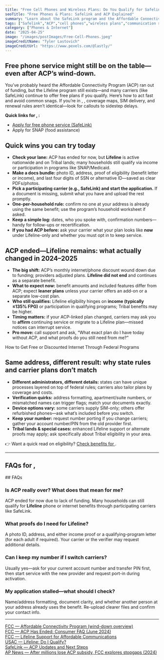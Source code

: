 ```yaml
---
title: "Free Cell Phones and Wireless Plans: Do You Qualify for Safelink or ACP"
seoTitle: "Free Phones & Plans: Safelink and ACP Explained"
summary: "Learn about the SafeLink program and the Affordable Connectivity Program (ACP) to check if you qualify for free cell phones and wireless plans. Find out how these programs can help low-income individuals access essential communication services at an affordable cost."
tags: ["Safelink","ACP","cell phones","wireless plans","communication services"]
category: ["Phones & Internet"]
date: "2025-04-25"
image: "/images/postImages/Free-Cell-Phones.jpeg"
imageCreditName: "Tyler Lastovich"
imageCreditUrl: "https://www.pexels.com/@lastly/"
---
```


## Free phone service might still be on the table—even after ACP’s wind-down.

You’ve probably heard the Affordable Connectivity Program (ACP) ran out of funding, but the Lifeline program still exists—and many carriers (like SafeLink) continue to offer free plans if you qualify. Here’s how to act fast and avoid common snags. <IfLocation>If you’re in <City/>, <State/>, coverage maps, SIM delivery, and renewal rules aren’t identical—look for <State/> callouts to sidestep delays.</IfLocation>

<AffiliateCtaBanner affiliate="safelink" />

<IfLocation>
<div className="not-prose my-12 p-4 rounded-xl border-[3px] bg-muted">
  <p className="mb-2"><strong>Quick links for <City/>, <State/>:</strong></p>
  <ul className="list-disc ml-5 space-y-1">
    <li><a href="https://freesmartphone.net/promo?code=free&utm_source=mygovblog&utm_medium=affiliate&utm_campaign=affiliate_cta&utm_content=SafeLink" target="_blank" rel="noopener noreferrer">Apply for free phone service (SafeLink)</a></li>
    <li><ResourceLink name="snap">Apply for SNAP (food assistance)</ResourceLink></li>
  </ul>
</div>
</IfLocation>

## Quick wins you can try today
- **Check your lane:** ACP has ended for now, but **Lifeline** is active nationwide and on Tribal lands; many households still qualify via income or participation in programs like SNAP/Medicaid.
- **Make a docs bundle:** photo ID, address, proof of eligibility (benefit letter or income), and last four digits of SSN or alternative ID—saved as clear PDFs/photos.
- **Pick a participating carrier (e.g., SafeLink) and start the application.** If a document is missing, submit what you have and upload the rest promptly.
- **One-per-household rule:** confirm no one at your address is already using the same benefit; use the program’s household worksheet if asked.
- **Keep a simple log:** dates, who you spoke with, confirmation numbers—handy for follow-ups or recertification.
- **If you had ACP before:** ask your carrier what your plan looks like **now** under Lifeline-only and whether you must opt in to keep service.

## ACP ended—Lifeline remains: what actually changed in 2024–2025
- **The big shift:** ACP’s monthly internet/phone discount wound down due to funding; providers adjusted plans. **Lifeline did not end** and continues as a separate benefit.
- **What to expect now:** benefit amounts and included features differ from ACP; expect **leaner plans** unless your carrier offers an add-on or a separate low-cost plan.
- **Who still qualifies:** Lifeline eligibility hinges on **income (typically ≤135% FPG)** or participation in qualifying programs; Tribal benefits may be higher.
- **Timing matters:** if your ACP-linked plan changed, carriers may ask you to **affirm** continuing service or migrate to a Lifeline plan—missed notices can interrupt service.
- **Pro move:** call support and ask, “What exact plan do I have today without ACP, and what proofs do you still need from me?”

<CrossLink href="./how-to-get-free-or-discounted-internet-through-federal-programs">How to Get Free or Discounted Internet Through Federal Programs</CrossLink>

## Same address, different result: why state rules and carrier plans don’t match
- **Different administrators, different details:** states can have unique processes layered on top of federal rules; carriers also tailor plans by coverage and costs.
- **Verification quirks:** address formatting, apartment/suite numbers, or mismatched names can trigger flags; match your documents exactly.
- **Device options vary:** some carriers supply SIM-only; others offer refurbished phones—ask what’s included before you switch.
- **Keep your number:** request number porting if you change carriers; gather your account number/PIN from the old provider first.
- **Tribal lands & special cases:** enhanced Lifeline support or alternate proofs may apply; ask specifically about Tribal eligibility in your area.

<IfLocation>
<div className="mt-3">👉 Want a quick read on eligibility? <a href="/tools/check-benefits" className="underline">Check benefits for <City/></a>.</div>
</IfLocation>

---

<IfLocation>
  <h2>FAQs for <City/>, <State/></h2>
  <ResourceLink name="safelink" field="faqs" />
</IfLocation>

<IfNoLocation>
## FAQs 

### Is ACP really over? What does that mean for me?
ACP ended for now due to lack of funding. Many households can still qualify for **Lifeline** phone or internet benefits through participating carriers like SafeLink.

### What proofs do I need for Lifeline?
A photo ID, address, and either income proof or a qualifying-program letter (for each adult if required). Your carrier or the verifier may request additional details.

### Can I keep my number if I switch carriers?
Usually yes—ask for your current account number and transfer PIN first, then start service with the new provider and request port-in during activation.

### My application stalled—what should I check?
Name/address formatting, document clarity, and whether another person at your address already uses the benefit. Re-upload clearer files and confirm your contact info.
</IfNoLocation>

---

<div className="references">
<a href="https://www.fcc.gov/affordable-connectivity-program" target="_blank" rel="noopener noreferrer">FCC — Affordable Connectivity Program (wind-down overview)</a><br />
<a href="https://www.fcc.gov/sites/default/files/ACP-FAQs-Post-ACP-Ending.pdf" target="_blank" rel="noopener noreferrer">FCC — ACP Has Ended: Consumer FAQ (June 2024)</a><br />
<a href="https://www.fcc.gov/lifeline-consumers" target="_blank" rel="noopener noreferrer">FCC — Lifeline Support for Affordable Communications</a><br />
<a href="https://www.lifelinesupport.org/do-i-qualify/" target="_blank" rel="noopener noreferrer">USAC — Lifeline: Do I Qualify?</a><br />
<a href="https://www.safelink.com/wps/portal/home/acp-updates" target="_blank" rel="noopener noreferrer">SafeLink — ACP Updates and Next Steps</a><br />
<a href="https://apnews.com/article/wifi-broadband-rosenworcel-322f16a1c7f510df4e45f02d1e7c09da" target="_blank" rel="noopener noreferrer">AP News — After millions lose ACP subsidy, FCC explores stopgaps (2024)</a>
</div>

<AffiliateDisclosure />